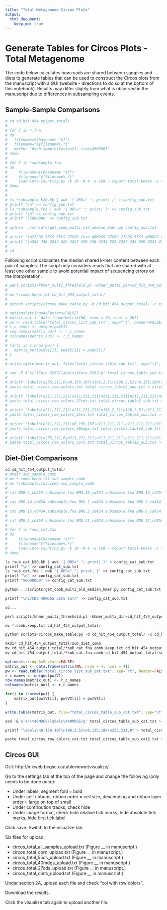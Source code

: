 ```yaml
---
title: "Total Metagenome Circos Plots"
output:
  html_document:
    keep_md: true
---
```


# Generate Tables for Circos Plots - Total Metagenome
The code below calculates how reads are shared between samples and diets to generate tables that can be used to construct the Circos plots from the manuscript with a GUI (website - directions to do so at the bottom of this notebook). Results may differ slighly from what is observed in the manuscript due to differences in subsampling events.

## Sample-Sample Comparisons

```r
# cd cd_hit_454_output_total/
#  
# for f in *.fna
# do
#   filename=$(basename "$f")
#   filename="${filename%.*}"
#   mothur "#sub.sample(fasta=$f, size=450000)"
# done
# 
# for f in *subsample.fna
# do
#     filename=$(basename "$f")
#     filename="${filename%.*}"
#     load-into-counting.py -k 20 -N 4 -x 1e9 --report-total-kmers -s tsv "$filename""_subsample_k20.kh" $f
# done
# 
# 
# ls *subsample_k20.kh | awk '{ ORS=" "; print; }' > config_sub.txt
# printf "\n" >> config_sub.txt
# ls *subsample.fna | awk '{ ORS=" "; print; }' >> config_sub.txt
# printf "\n" >> config_sub.txt
# printf "55000000" >> config_sub.txt
#  
# python ../scripts/get_comb_multi_old_median_kmer.py config_sub.txt
#  
# printf "\n27CDS 55CS 55CS 27CDS Corn 40MDGS 27CDS 27CDS 55CS 40MDGS Corn Corn Corn 40MDGS 27CDS 55CS 40MDGS 40MDGS Corn 55CS" >> config_sub.txt
# printf "\n259 346 3244 222 3257 259 346 3244 222 3257 346 259 3244 222 3257 259 346 3244 222 3257" >> config_sub.txt
#  
# cd ..
```

Following script calcualtes the median shared k-mer content between each pair of samples. The script only considers reads that are shared with at least one other sample to avoid potential impact of sequencing errors on the interpretation.

```r
# perl scripts/khmer_multi_threshold.pl -khmer_multi_dir=cd_hit_454_output_total -threshold=1
# 
# mv *.comb.keep.txt cd_hit_454_output_total/
# 
# python scripts/circos_make_table.py -d cd_hit_454_output_total/ -c cd_hit_454_output_total/config_sub.txt -i T -s subsample.fna.comb.keep.txt > total_circos_list_sub.txt
```

```r
# options(stringsAsFactors=FALSE)
# matrix_out <- data.frame(matrix(NA, nrow = 20, ncol = 20))
# pw <- read.table("total_circos_list_sub.txt", sep="\t", header=FALSE)
# r_c_names <- unique(pw$V1)
# row.names(matrix_out) <- r_c_names
# colnames(matrix_out) <- r_c_names
# 
# for(i in 1:nrow(pw)) {
# 	matrix_out[pw$V1[i], pw$V2[i]] = pw$V3[i]
# }
# 
# write.table(matrix_out, file="total_circos_table_sub.txt", sep="\t", row.names=TRUE, col.names=NA, quote=FALSE)
```

```r
# sed -E $'s/\tCorn-3257/labels\tCorn-3257/g' total_circos_table_sub.txt > total_circos_table2_sub.txt
# 
# printf "labels\n255,211,0\n0,159,107\n196,2,51\n196,2,51\n0,135,189\n196,2,51\n0,135,189\n0,159,107\n0,135,189\n255,211,0\n255,211,0\n0,135,189\n196,2,51\n0,159,107\n0,135,189\n0,159,107\n255,211,0\n0,159,107\n196,2,51\n255,211,0" > total_circos_row_colors.txt
# paste total_circos_row_colors.txt total_circos_table2_sub.txt > circos_total_all_samples_upload.txt
# 
# printf "labels\n211,211,211\n211,211,211\n211,211,211\n211,211,211\n0,135,189\n211,211,211\n0,135,189\n211,211,211\n0,135,189\n211,211,211\n211,211,211\n0,135,189\n211,211,211\n211,211,211\n0,135,189\n211,211,211\n211,211,211\n211,211,211\n211,211,211\n211,211,211" > total_circos_row_colors_27cds.txt
# paste total_circos_row_colors_27cds.txt total_circos_table2_sub.txt > circos_total_27cds_upload.txt
# 
# printf "labels\n211,211,211\n211,211,211\n196,2,51\n196,2,51\n211,211,211\n196,2,51\n211,211,211\n211,211,211\n211,211,211\n211,211,211\n211,211,211\n211,211,211\n196,2,51\n211,211,211\n211,211,211\n211,211,211\n211,211,211\n211,211,211\n196,2,51\n211,211,211" > total_circos_row_colors_55cs.txt
# paste total_circos_row_colors_55cs.txt total_circos_table2_sub.txt > circos_total_55cs_upload.txt
# 
# printf "labels\n211,211,211\n0,159,107\n211,211,211\n211,211,211\n211,211,211\n211,211,211\n211,211,211\n0,159,107\n211,211,211\n211,211,211\n211,211,211\n211,211,211\n211,211,211\n0,159,107\n211,211,211\n0,159,107\n211,211,211\n0,159,107\n211,211,211\n211,211,211" > total_circos_row_colors_40mdgs.txt
# paste total_circos_row_colors_40mdgs.txt total_circos_table2_sub.txt > circos_total_40mdgs_upload.txt
# 
# printf "labels\n255,211,0\n211,211,211\n211,211,211\n211,211,211\n211,211,211\n211,211,211\n211,211,211\n211,211,211\n211,211,211\n255,211,0\n255,211,0\n211,211,211\n211,211,211\n211,211,211\n211,211,211\n211,211,211\n255,211,0\n211,211,211\n211,211,211\n255,211,0" > total_circos_row_colors_corn.txt
# paste total_circos_row_colors_corn.txt total_circos_table2_sub.txt > circos_total_corn_upload.txt
```

## Diet-Diet Comparisons
```r
cd cd_hit_454_output_total/
# mkdir sub_sample_comb
# mv *.comb.keep.txt sub_sample_comb
# mv *subsample.fna.comb sub_sample_comb
# 
# cat BMG.4_cd454.subsample.fna BMG.10_cd454.subsample.fna BMG.13_cd454.subsample.fna BMG.16_cd454.subsample.fna BMG.17_cd454.subsample.fna > 27cds_sub_cat.fna
# 
# cat BMG.14_cd454.subsample.fna BMG.1_cd454.subsample.fna BMG.2_cd454.subsample.fna BMG.8_cd454.subsample.fna BMG.20_cd454.subsample.fna > corn_sub_cat.fna
# 
# cat BMG.15_cd454.subsample.fna BMG.3_cd454.subsample.fna BMG.6_cd454.subsample.fna BMG.7_cd454.subsample.fna BMG.19_cd454.subsample.fna > 40mdgs_sub_cat.fna
# 
# cat BMG.5_cd454.subsample.fna BMG.11_cd454.subsample.fna BMG.12_cd454.subsample.fna BMG.9_cd454.subsample.fna BMG.18_cd454.subsample.fna > 55cs_sub_cat.fna
# 
# for f in *sub_cat.fna
# do
#     filename=$(basename "$f")
#     filename="${filename%.*}"
#     load-into-counting.py -k 20 -N 4 -x 1e9 --report-total-kmers -s tsv "$filename""_sub_cat_k20.kh" $f
# done

ls *sub_cat_k20.kh | awk '{ ORS=" "; print; }' > config_cat_sub.txt
printf "\n" >> config_cat_sub.txt
ls *sub_cat.fna | awk '{ ORS=" "; print; }' >> config_cat_sub.txt
printf "\n" >> config_cat_sub.txt
printf "50000000" >> config_cat_sub.txt

python ../scripts/get_comb_multi_old_median_kmer.py config_cat_sub.txt

printf "\n27CDS 40MDGS 55CS Corn" >> config_cat_sub.txt

cd ..
```

```r
perl scripts/khmer_multi_threshold.pl -khmer_multi_dir=cd_hit_454_output_total -threshold=1

mv *.comb.keep.txt cd_hit_454_output_total/

python scripts/circos_make_table.py -d cd_hit_454_output_total/ -c cd_hit_454_output_total/config_cat_sub.txt -i F -s sub_cat.fna.comb.keep.txt > total_circos_list_sub_cat.txt

mkdir cd_hit_454_output_total/sub_diet_comb
mv cd_hit_454_output_total/*sub_cat.fna.comb.keep.txt cd_hit_454_output_total/sub_diet_comb
mv cd_hit_454_output_total/*sub_cat.fna.comb cd_hit_454_output_total/sub_diet_comb
```

```r
options(stringsAsFactors=FALSE)
matrix_out <- data.frame(matrix(NA, nrow = 4, ncol = 4))
pw <- read.table("total_circos_list_sub_cat.txt", sep="\t", header=FALSE)
r_c_names <- unique(pw$V1)
row.names(matrix_out) <- r_c_names
colnames(matrix_out) <- r_c_names

for(i in 1:nrow(pw)) {
	matrix_out[pw$V1[i], pw$V2[i]] = pw$V3[i]
}

write.table(matrix_out, file="total_circos_table_sub_cat.txt", sep="\t", row.names=TRUE, col.names=NA, quote=FALSE)
```

```r
sed -E $'s/\t40MDGS/labels\t40MDGS/g' total_circos_table_sub_cat.txt > total_circos_table_sub_cat2.txt

printf "labels\n0,159,107\n196,2,51\n0,135,189\n255,211,0" > total_circos_row_colors_cat.txt

paste total_circos_row_colors_cat.txt total_circos_table_sub_cat2.txt > circos_total_diets_upload.txt
```

## Circos GUI

GUI: http://mkweb.bcgsc.ca/tableviewer/visualize/

Go to the settings tab at the top of the page and change the following (only needs to be done once):

- Under labels, segment fold = bold
- Under cell ribbons, ribbon order = cell size, descending and ribbon layer order = large on top of small
- Under contribution tracks, check hide
- Under image format, check hide relative tick marks, hide absolute tick marks, hide first tick label

Click save. Switch to the visualize tab.

Six files for upload:

- circos_total_all_samples_upload.txt (Figure __ in manuscript.)
- circos_total_corn_upload.txt (Figure __ in manuscript.)
- circos_total_55cs_upload.txt (Figure __ in manuscript.)
- circos_total_40mdgs_upload.txt (Figure __ in manuscript.)
- circos_total_27cds_upload.txt (Figure __ in manuscript.)
- circos_total_diets_upload.txt (Figure __ in manuscript.)

Under section 2A, upload each file and check "col with row colors".

Download the results.

Click the visualize tab again to upload another file.